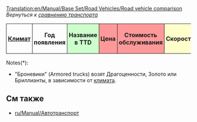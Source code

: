 [[Translation:en/Manual/Base Set/Road Vehicles/Road vehicle comparison]]
''Вернуться к [[ru/Manual/Base Set/Сравнение транспорта|сравнению транспорта]]''

{|
!style="padding:4px; border:1px solid"|[[en/Manual/Base Set/TSRY|Климат]]
!style="padding:4px; border:1px solid"|Год появления
!style="padding:4px; border:1px solid; background: #ccffcc"|Название в TTD
!style="padding:4px; border:1px solid; background: #ff9999" colspan="2"|Цена
!style="padding:4px; border:1px solid; background: #ff9999" colspan="2"|Стоимость обслуживания
!style="padding:4px; border:1px solid; background: #ffffcc" colspan="2"|Скорость
!style="padding:4px; border:1px solid; background: #ccccff"|[[ru/Manual/Груз|Вместимость]]
!style="padding:4px; border:1px solid"|Срок службы

{{en/Manual/Base Set/Road Vehicles/Tablespacer|11}}
{{en/Manual/Base Set/Road Vehicles/RoadVehicleRow|TSR|1930|MPS Regal Bus         |4,920|9,840|426|852|56|35|31 passengers|12}}
{{en/Manual/Base Set/Road Vehicles/RoadVehicleRow|TSR|1964|Hereford Leopard Bus  |5,740|11,480|600|1,200|88|55|35 passengers|15}}
{{en/Manual/Base Set/Road Vehicles/RoadVehicleRow|TSR|1987|Foster Bus            |6,150|12,300|834|1,668|112|70|37 passengers|15}}
{{en/Manual/Base Set/Road Vehicles/RoadVehicleRow|TSR|2008|Foster MkII Bus       |6,560|13,120|1,125|2,250|127|79|40 passengers|15}}
{{en/Manual/Base Set/Road Vehicles/RoadVehicleRow|Y  |1946|Ploddyphut MkI Bus    |4,920|9,840|426|852|56|35|30 passengers|15}}
{{en/Manual/Base Set/Road Vehicles/RoadVehicleRow|Y  |1972|Ploddyphut MkII Bus   |5,740|11,480|801|1,602|96|60|35 passengers|15}}
{{en/Manual/Base Set/Road Vehicles/RoadVehicleRow|Y  |2010|Ploddyphut MkIII Bus  |6,560|13,120|1,125|2,250|120|75|38 passengers|15}}
{{en/Manual/Base Set/Road Vehicles/Tablespacer|11}}
{{en/Manual/Base Set/Road Vehicles/RoadVehicleRow|TSR|1935|MPS Mail Truck        |4,715|9,430|421|842|48|30|22 bags of mail|15}}
{{en/Manual/Base Set/Road Vehicles/RoadVehicleRow|TSR|1980|Reynard Mail Truck    |5,535|11,070|787|1,574|88|55|28 bags of mail|15}}
{{en/Manual/Base Set/Road Vehicles/RoadVehicleRow|TSR|2018|Perry Mail Truck      |5,945|11,890|1,125|2,250|112|70|30 bags of mail|15}}
{{en/Manual/Base Set/Road Vehicles/RoadVehicleRow|Y  |1935|MightyMover Mail Truck|6,289|12,578|562|1,124|48|30|22 bags of mail|15}}
{{en/Manual/Base Set/Road Vehicles/RoadVehicleRow|Y  |1980|Powernaught Mail Truck|7,382|14,764|1,050|2,100|88|55|28 bags of mail|15}}
{{en/Manual/Base Set/Road Vehicles/RoadVehicleRow|Y  |2018|Wizzowow Mail Truck   |7,929|15,858|1,500|3,000|112|70|30 bags of mail|15}}
{{en/Manual/Base Set/Road Vehicles/Tablespacer|11}}
{{en/Manual/Base Set/Road Vehicles/RoadVehicleRow|TSR|1936|Witcombe Oil Tanker   |4,510|9,020|421|842|48|30|21,000 litres of oil|15}}
{{en/Manual/Base Set/Road Vehicles/RoadVehicleRow|TSR|1973|Foster Oil Tanker     |5,740|11,480|787|1,574|88|55|21,000 litres of oil|15}}
{{en/Manual/Base Set/Road Vehicles/RoadVehicleRow|TSR|2005|Perry Oil Tanker      |6,150|12,300|1,125|2,250|112|70|21,000 litres of oil|15}}
{{en/Manual/Base Set/Road Vehicles/Tablespacer|11}}
{{en/Manual/Base Set/Road Vehicles/RoadVehicleRow|TSR|1936|Balogh Goods Truck    |4,387|8,774|421|842|48|30|14 crates of goods|15}}
{{en/Manual/Base Set/Road Vehicles/RoadVehicleRow|TSR|1974|Craighead Goods Truck |5,330|10,660|787|1,574|88|55|16 crates of goods|15}}
{{en/Manual/Base Set/Road Vehicles/RoadVehicleRow|TSR|2005|Goss Goods Truck      |5,740|11,480|1,125|2,250|112|70|18 crates of goods|15}}
{{en/Manual/Base Set/Road Vehicles/Tablespacer|11}}
{{en/Manual/Base Set/Road Vehicles/RoadVehicleRow|TSR|1935|Hereford Grain Truck  |4,674|9,348|421|842|48|30|20 tonnes of grain|15}}
{{en/Manual/Base Set/Road Vehicles/RoadVehicleRow|TSR|1979|Thomas Grain Truck    |5,453|10,906|787|1,574|88|55|25 tonnes of grain|15}}
{{en/Manual/Base Set/Road Vehicles/RoadVehicleRow|TSR|2010|Goss Grain Truck      |5,863|11,726|1,125|2,250|112|70|30 tonnes of grain|15}}
{{en/Manual/Base Set/Road Vehicles/Tablespacer|11}}
{{en/Manual/Base Set/Road Vehicles/RoadVehicleRow|TS|1935|Talbott Livestock Van |4,305|8,610|421|842|48|30|14 items of livestock|15}}
{{en/Manual/Base Set/Road Vehicles/RoadVehicleRow|TS|1980|Uhl Livestock Van     |5,330|10,660|787|1,574|88|55|16 items of livestock|15}}
{{en/Manual/Base Set/Road Vehicles/RoadVehicleRow|TS|2022|Foster Livestock Van  |5,740|11,480|1,125|2,250|112|70|18 items of livestock|15}}
{{en/Manual/Base Set/Road Vehicles/Tablespacer|11}}
{{en/Manual/Base Set/Road Vehicles/RoadVehicleRow|TSR|1935|Witcombe Wood Truck   |4,838|9,676|421|842|48|30|20 tonnes of wood|15}}
{{en/Manual/Base Set/Road Vehicles/RoadVehicleRow|TSR|1974|Foster Wood Truck     |5,617|11,234|787|1,574|88|55|22 tonnes of wood|15}}
{{en/Manual/Base Set/Road Vehicles/RoadVehicleRow|TSR|2018|Moreland Wood Truck   |6,027|12,054|1,125|2,250|112|70|24 tonnes of wood|15}}
{{en/Manual/Base Set/Road Vehicles/Tablespacer|11}}
{{en/Manual/Base Set/Road Vehicles/RoadVehicleRow|TSR|1936|Balogh Armoured Truck |5,945|11,890|421|842|48|30|12 bags of valuables*|15}}
{{en/Manual/Base Set/Road Vehicles/RoadVehicleRow|TSR|1981|Uhl Armoured Truck    |6,970|13,940|787|1,574|88|55|15 bags of valuables*|15}}
{{en/Manual/Base Set/Road Vehicles/RoadVehicleRow|TSR|2012|Foster Armoured Truck |7,380|14,760|1,125|2,250|112|70|16 bags of valuables*|15}}
{{en/Manual/Base Set/Road Vehicles/Tablespacer|11}}
{{en/Manual/Base Set/Road Vehicles/RoadVehicleRow|TS |1935|Balogh Coal Truck     |4,428|8,856|421|842|48|30|20 tonnes of coal|15}}
{{en/Manual/Base Set/Road Vehicles/RoadVehicleRow|TS |1975|Uhl Coal Truck        |5,248|10,496|787|1,574|88|55|25 tonnes of coal|15}}
{{en/Manual/Base Set/Road Vehicles/RoadVehicleRow|TS |2013|DW Coal Truck         |5,658|11,316|1,125|2,250|112|70|28 tonnes of coal|15}}
{{en/Manual/Base Set/Road Vehicles/Tablespacer|11}}
{{en/Manual/Base Set/Road Vehicles/RoadVehicleRow|T  |1935|MPS Iron Ore Truck    |4,961|9,922|421|842|48|30|22 tonnes of iron ore|15}}
{{en/Manual/Base Set/Road Vehicles/RoadVehicleRow|T  |1977|Uhl Iron Ore Truck    |5,740|11,480|787|1,574|88|55|25 tonnes of iron ore|15}}
{{en/Manual/Base Set/Road Vehicles/RoadVehicleRow|T  |2011|Goss Iron Ore Truck   |6,150|12,300|1,125|2,250|112|70|27 tonnes of iron ore|15}}
{{en/Manual/Base Set/Road Vehicles/Tablespacer|11}}
{{en/Manual/Base Set/Road Vehicles/RoadVehicleRow|T  |1936|Balogh Steel Truck     |4,592|9,184|421|842|48|30|15 tonnes of steel|15}}
{{en/Manual/Base Set/Road Vehicles/RoadVehicleRow|T  |1977|Uhl Steel Truck        |5,535|11,070|787|1,574|88|55|18 tonnes of steel|15}}
{{en/Manual/Base Set/Road Vehicles/RoadVehicleRow|T  |2007|Kelling Steel Truck    |5,945|11,890|1,125|2,250|112|70|20 tonnes of steel|15}}
{{en/Manual/Base Set/Road Vehicles/Tablespacer|11}}
{{en/Manual/Base Set/Road Vehicles/RoadVehicleRow|SR |1935|Foster Food Van       |4,592|9,184|421|842|48|30|17 tonnes of food|15}}
{{en/Manual/Base Set/Road Vehicles/RoadVehicleRow|SR |1971|Perry Food Van        |5,494|10,988|787|1,574|88|55|20 tonnes of food|15}}
{{en/Manual/Base Set/Road Vehicles/RoadVehicleRow|SR |2004|Chippy Food Van       |5,904|11,808|1,125|2,250|112|70|22 tonnes of food|15}}
{{en/Manual/Base Set/Road Vehicles/Tablespacer|11}}
{{en/Manual/Base Set/Road Vehicles/RoadVehicleRow|S  |1936|Uhl Paper Truck       |4,592|9,184|421|842|48|30|15 tonnes of paper|15}}
{{en/Manual/Base Set/Road Vehicles/RoadVehicleRow|S  |1979|Balogh Paper Truck    |5,535|11,070|787|1,574|88|55|18 tonnes of paper|15}}
{{en/Manual/Base Set/Road Vehicles/RoadVehicleRow|S  |2007|MPS Paper Truck       |5,945|11,890|1,125|2,250|112|70|20 tonnes of paper|15}}
{{en/Manual/Base Set/Road Vehicles/Tablespacer|11}}
{{en/Manual/Base Set/Road Vehicles/RoadVehicleRow|R  |1935|MPS Copper Ore Truck   |4,961|9,922|421|842|48|30|22 tonnes of copper ore|15}}
{{en/Manual/Base Set/Road Vehicles/RoadVehicleRow|R  |1977|Uhl Copper Ore Truck   |5,740|11,480|787|1,574|88|55|25 tonnes of copper ore|15}}
{{en/Manual/Base Set/Road Vehicles/RoadVehicleRow|R  |2011|Goss Copper Ore Truck  |6,150|12,300|1,125|2,250|112|70|27 tonnes of copper ore|15}}
{{en/Manual/Base Set/Road Vehicles/Tablespacer|11}}
{{en/Manual/Base Set/Road Vehicles/RoadVehicleRow|R  |1936|Uhl Water Tanker       |4,551|9,102|421|842|48|30|21,000 litres of water|15}}
{{en/Manual/Base Set/Road Vehicles/RoadVehicleRow|R  |1978|Balogh Water Tanker    |5,781|11,562|787|1,574|88|55|25,000 litres of water|15}}
{{en/Manual/Base Set/Road Vehicles/RoadVehicleRow|R  |2011|MPS Water Tanker       |6,191|12,382|1,125|2,250|112|70|27,000 litres of water|15}}
{{en/Manual/Base Set/Road Vehicles/Tablespacer|11}}
{{en/Manual/Base Set/Road Vehicles/RoadVehicleRow|R  |1935|Balogh Fruit Truck    |4,838|9,676|421|842|48|30|18 tonnes of fruit|15}}
{{en/Manual/Base Set/Road Vehicles/RoadVehicleRow|R  |1978|Uhl Fruit Truck       |6,068|12,136|787|1,574|88|55|20 tonnes of fruit|15}}
{{en/Manual/Base Set/Road Vehicles/RoadVehicleRow|R  |2012|Kelling Fruit Truck   |6,478|12,956|1,125|2,250|112|70|23 tonnes of fruit|15}}
{{en/Manual/Base Set/Road Vehicles/Tablespacer|11}}
{{en/Manual/Base Set/Road Vehicles/RoadVehicleRow|R  |1936|Balogh Rubber Truck   |4,797|9,594|421|842|48|30|17,000 litres of rubber|15}}
{{en/Manual/Base Set/Road Vehicles/RoadVehicleRow|R  |1977|Uhl Rubber Truck      |6,027|12,054|787|1,574|88|55|19,000 litres of rubber|15}}
{{en/Manual/Base Set/Road Vehicles/RoadVehicleRow|R  |2011|RMT Rubber Truck      |6,437|12,874|1,125|2,250|112|70|22,000 litres of rubber|15}}
|}
Notes(*):
*"Броневики" (Armored trucks) возят Драгоценности, Золото или Бриллианты, в зависимости от [[ru/Manual/Климат|климата]].


==См также==
* [[ru/Manual/Автотранспорт]]